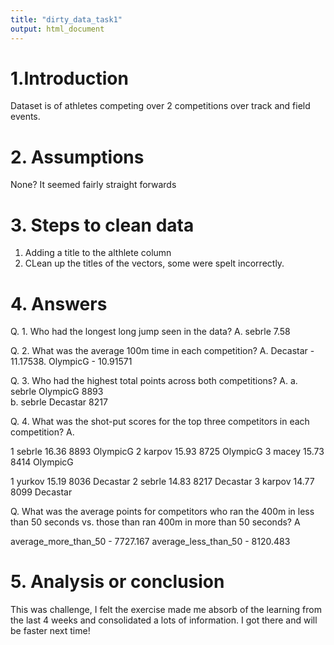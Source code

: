 ```yaml
---
title: "dirty_data_task1"
output: html_document
---
```


# 1.Introduction

Dataset is of athletes competing over 2 competitions over track and field events.



# 2. Assumptions
None? It seemed fairly straight forwards





# 3. Steps to clean data
1. Adding a title to the althlete column
2. CLean up the titles of the vectors, some were spelt incorrectly.



# 4. Answers

Q. 1. Who had the longest long jump seen in the data?
A. sebrle	7.58

Q. 2. What was the average 100m time in each competition?
A. Decastar - 11.17538. OlympicG - 10.91571


Q. 3. Who had the highest total points across both competitions?
A.
a. sebrle	OlympicG	8893	
b. sebrle	Decastar	8217

Q. 4. What was the shot-put scores for the top three competitors in each competition?
A. 

1	sebrle	16.36	8893	OlympicG
2	karpov	15.93	8725	OlympicG
3	macey	15.73	8414	OlympicG

1	yurkov	15.19	8036	Decastar
2	sebrle	14.83	8217	Decastar
3	karpov	14.77	8099	Decastar

Q. What was the average points for competitors who ran the 400m in less than 50 seconds vs. those than ran 400m in more than 50 seconds?
A

average_more_than_50 - 7727.167	
average_less_than_50 - 8120.483


# 5. Analysis or conclusion

This was challenge, I felt the exercise made me absorb of the learning from the last 4 weeks and consolidated a lots of information. I got there and will be faster next time!





















